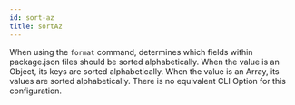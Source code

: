 ```yaml
---
id: sort-az
title: sortAz
---
```


When using the `format` command, determines which fields within package.json files should be sorted alphabetically. When the value is an Object, its keys are sorted alphabetically. When the value is an Array, its values are sorted alphabetically. There is no equivalent CLI Option for this configuration.
